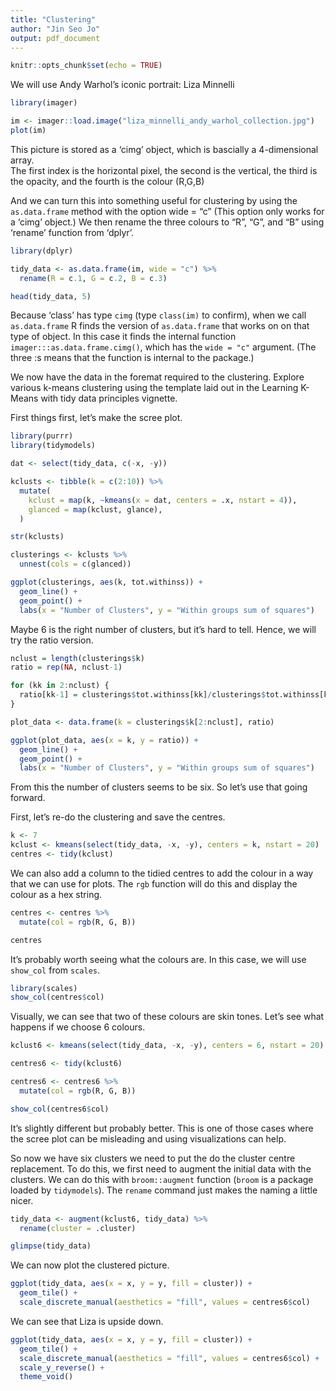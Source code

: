 ```yaml
---
title: "Clustering"
author: "Jin Seo Jo"
output: pdf_document
---
```


```r
knitr::opts_chunk$set(echo = TRUE)
```

We will use Andy Warhol's iconic portrait: Liza Minnelli
```r
library(imager)

im <- imager::load.image("liza_minnelli_andy_warhol_collection.jpg")
plot(im)
```

This picture is stored as a 'cimg' object, which is bascially a 4-dimensional array.  
The first index is the horizontal pixel, the second is the vertical, the third is the opacity, and the fourth is the colour (R,G,B)  

And we can turn this into something useful for clustering by using the `as.data.frame` method with the option wide = "c" (This option only works for a 'cimg' object.) We then rename the three colours to  "R", "G", and "B" using 'rename' function from 'dplyr'.
```r
library(dplyr)

tidy_data <- as.data.frame(im, wide = "c") %>% 
  rename(R = c.1, G = c.2, B = c.3)

head(tidy_data, 5)
```

Because 'class' has type `cimg` (type `class(im)` to confirm), when we call `as.data.frame` R finds the version of `as.data.frame` that works on on that type of object. In this case it finds the internal function `imager:::as.data.frame.cimg()`, which has the `wide = "c"` argument. (The three :s means that the function is internal to the package.)  

We now have the data in the foremat required to the clustering. Explore various k-means clustering using the template laid out in the Learning K-Means with tidy data principles vignette.  

First things first, let's make the scree plot.
```r
library(purrr)
library(tidymodels)

dat <- select(tidy_data, c(-x, -y))

kclusts <- tibble(k = c(2:10)) %>% 
  mutate(
    kclust = map(k, ~kmeans(x = dat, centers = .x, nstart = 4)),
    glanced = map(kclust, glance),
  )

str(kclusts)

clusterings <- kclusts %>% 
  unnest(cols = c(glanced))

ggplot(clusterings, aes(k, tot.withinss)) +
  geom_line() +
  geom_point() +
  labs(x = "Number of Clusters", y = "Within groups sum of squares")
```

Maybe 6 is the right number of clusters, but it's hard to tell. Hence, we will try the ratio version.
```r
nclust = length(clusterings$k)
ratio = rep(NA, nclust-1)

for (kk in 2:nclust) {
  ratio[kk-1] = clusterings$tot.withinss[kk]/clusterings$tot.withinss[kk-1]
}

plot_data <- data.frame(k = clusterings$k[2:nclust], ratio)

ggplot(plot_data, aes(x = k, y = ratio)) +
  geom_line() +
  geom_point() +
  labs(x = "Number of Clusters", y = "Within groups sum of squares")
```

From this the number of clusters seems to be six. So let's use that going forward.  

First, let's re-do the clustering and save the centres.
```r
k <- 7
kclust <- kmeans(select(tidy_data, -x, -y), centers = k, nstart = 20)
centres <- tidy(kclust)
```

We can also add a column to the tidied centres to add the colour in a way that we can use for plots. The `rgb` function will do this and display the colour as a hex string. 
```r
centres <- centres %>% 
  mutate(col = rgb(R, G, B))

centres
```

It's probably worth seeing what the colours are. In this case, we will use `show_col` from `scales`.
```r
library(scales)
show_col(centres$col)
```

Visually, we can see that two of these colours are skin tones. Let's see what happens if we choose 6 colours. 

```r
kclust6 <- kmeans(select(tidy_data, -x, -y), centers = 6, nstart = 20)

centres6 <- tidy(kclust6)

centres6 <- centres6 %>% 
  mutate(col = rgb(R, G, B))

show_col(centres6$col)
```

It's slightly different but probably better. This is one of those cases where the scree plot can be misleading and using visualizations can help.  

So now we have six clusters we need to put the do the cluster centre replacement. To do this, we first need to augment the initial data with the clusters. We can do this with `broom::augment` function (`broom` is a package loaded by `tidymodels`). The `rename` command just makes the naming a little nicer. 
```r
tidy_data <- augment(kclust6, tidy_data) %>% 
  rename(cluster = .cluster)

glimpse(tidy_data)
```

We can now plot the clustered picture.
```r
ggplot(tidy_data, aes(x = x, y = y, fill = cluster)) +
  geom_tile() +
  scale_discrete_manual(aesthetics = "fill", values = centres6$col)
```

We can see that Liza is upside down.
```r
ggplot(tidy_data, aes(x = x, y = y, fill = cluster)) +
  geom_tile() +
  scale_discrete_manual(aesthetics = "fill", values = centres6$col) +
  scale_y_reverse() +
  theme_void()
```

